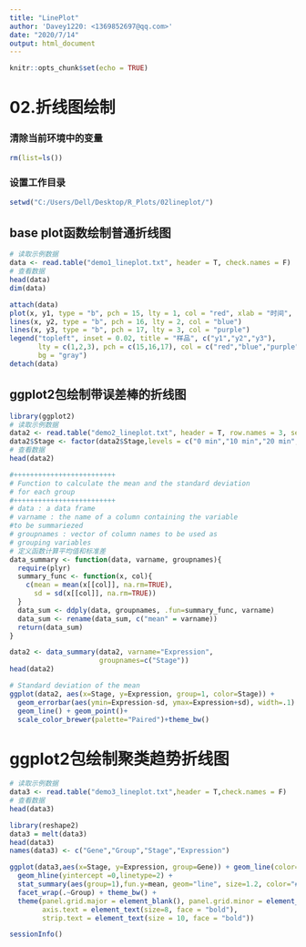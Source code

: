 ---
title: "LinePlot"
author: 'Davey1220: <1369852697@qq.com>'
date: "2020/7/14"
output: html_document
---

```{r setup, include=FALSE}
knitr::opts_chunk$set(echo = TRUE)
```

# 02.折线图绘制

### 清除当前环境中的变量
```{r}
rm(list=ls())
```

### 设置工作目录
```{r}
setwd("C:/Users/Dell/Desktop/R_Plots/02lineplot/")
```

## base plot函数绘制普通折线图
```{r}
# 读取示例数据
data <- read.table("demo1_lineplot.txt", header = T, check.names = F)
# 查看数据
head(data)
dim(data)

attach(data)
plot(x, y1, type = "b", pch = 15, lty = 1, col = "red", xlab = "时间", ylab = "反应强度", ylim = c(-1,30))
lines(x, y2, type = "b", pch = 16, lty = 2, col = "blue")
lines(x, y3, type = "b", pch = 17, lty = 3, col = "purple")
legend("topleft", inset = 0.02, title = "样品", c("y1","y2","y3"), 
       lty = c(1,2,3), pch = c(15,16,17), col = c("red","blue","purple"),
       bg = "gray")
detach(data)

```

## ggplot2包绘制带误差棒的折线图
```{r}
library(ggplot2)
# 读取示例数据
data2 <- read.table("demo2_lineplot.txt", header = T, row.names = 3, sep="\t", check.names = F)
data2$Stage <- factor(data2$Stage,levels = c("0 min","10 min","20 min","30 min","45 min","60 min","90 min","120 min"))
# 查看数据
head(data2)

#+++++++++++++++++++++++++
# Function to calculate the mean and the standard deviation
# for each group
#+++++++++++++++++++++++++
# data : a data frame
# varname : the name of a column containing the variable
#to be summariezed
# groupnames : vector of column names to be used as
# grouping variables
# 定义函数计算平均值和标准差
data_summary <- function(data, varname, groupnames){
  require(plyr)
  summary_func <- function(x, col){
    c(mean = mean(x[[col]], na.rm=TRUE),
      sd = sd(x[[col]], na.rm=TRUE))
  }
  data_sum <- ddply(data, groupnames, .fun=summary_func, varname)
  data_sum <- rename(data_sum, c("mean" = varname))
  return(data_sum)
}

data2 <- data_summary(data2, varname="Expression", 
                      groupnames=c("Stage"))
head(data2)

# Standard deviation of the mean
ggplot(data2, aes(x=Stage, y=Expression, group=1, color=Stage)) + 
  geom_errorbar(aes(ymin=Expression-sd, ymax=Expression+sd), width=.1) +
  geom_line() + geom_point()+
  scale_color_brewer(palette="Paired")+theme_bw()
```

# ggplot2包绘制聚类趋势折线图
```{r}
# 读取示例数据
data3 <- read.table("demo3_lineplot.txt",header = T,check.names = F)
# 查看数据
head(data3)

library(reshape2)
data3 = melt(data3)
head(data3)
names(data3) <- c("Gene","Group","Stage","Expression")

ggplot(data3,aes(x=Stage, y=Expression, group=Gene)) + geom_line(color="gray90",size=0.8) + 
  geom_hline(yintercept =0,linetype=2) +
  stat_summary(aes(group=1),fun.y=mean, geom="line", size=1.2, color="#c51b7d") + 
  facet_wrap(.~Group) + theme_bw() + 
  theme(panel.grid.major = element_blank(), panel.grid.minor = element_blank(),
        axis.text = element_text(size=8, face = "bold"),
        strip.text = element_text(size = 10, face = "bold"))
```

```{r}
sessionInfo()
```


